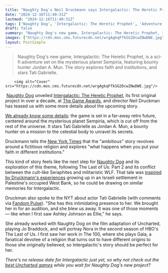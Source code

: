 ```yaml
---
title: "Naughty Dog's Neil Druckmann says Intergalactic: The Heretic Prophet is about 'what happens when you put your faith in different institutions'"
date: "2024-12-16T11:40:31Z"
lastmod: "2024-12-16T11:40:31Z"
tags: ['Naughty Dog', 'Intergalactic: The Heretic Prophet', 'Adventure', 'PS5', 'Xbox Series X', 'PC', 'Sci-Fi']
draft: false
summary: "Naughty Dog's new game, Intergalactic: The Heretic Prophet, is a sci-fi adventure set on the mysterious planet Sempiria, featuring bounty hunter Jordan A. Mun.  The story explores faith and institutions, and stars Tati Gabrielle."
images: ["https://cdn.mos.cms.futurecdn.net/wrgAgkqFfkSG2DcwZNwDWE.jpg"]
layout: PostSimple
---
```

> Naughty Dog's new game, Intergalactic: The Heretic Prophet, is a sci-fi adventure set on the mysterious planet Sempiria, featuring bounty hunter Jordan A. Mun.  The story explores faith and institutions, and stars Tati Gabrielle.


        <img alt="Cover" src="https://cdn.mos.cms.futurecdn.net/wrgAgkqFfkSG2DcwZNwDWE.jpg"/>
        
 [<u>Naughty Dog</u>](https://www.gamesradar.com/tag/naughty-dog/) unveiled [<u>Intergalactic: The Heretic Prophet</u>](https://www.gamesradar.com/games/adventure/intergalactic-the-heretic-prophet-guide/), its first original project in over a decade, at [<u>The Game Awards</u>](https://www.gamesradar.com/news/live/game-awards-2024-everything-announced/), and director Neil Druckman has teased us with some more details about the upcoming story.

[We already know some details](https://www.gamesradar.com/games/the-last-of-us/naughty-dogs-neil-druckmann-knows-youre-tired-of-remakes-and-remasters-but-anyway-the-last-of-us-part-2-remastered-is-coming-to-pc-next-year/): the game is set in a far-away retro future, centered around the mysterious planet Sempiria, which is cut off from the rest of the universe. It stars Tati Gabrielle as Jordan A. Mun, a bounty hunter on a mission to the celestial body to unravel its secrets.

Druckmann tells the [<u>New York Times</u>](https://www.nytimes.com/2024/12/12/arts/intergalactic-heretic-prophet-naughty-dog-druckmann.html) that the "ambitious" story revolves around a fictitious religion and explores "what happens when you put your faith in different institutions." 

This kind of story feels like the next step for [Naughty Dog](https://www.gamesradar.com/tag/naughty-dog/) and its exploration of this theme, following The Last of Us: Part 2 and its conflict between the cult-like Seraphites and militaristic WLF. That tale was [inspired by Druckmann's experiences](https://www.telegraph.co.uk/tv/0/last-of-us-season-2-israel-palestine-neil-druckmann/) growing up in an Israeli settlement in Palestine's occupied West Bank, so he could be drawing on similar memories for Intergalactic.

Druckman also spoke to the NYT about actor Tati Gabrielle (with comments via [<u>Fandom Pulse</u>](https://fandompulse.substack.com/p/neil-druckmann-says-intergalactic?utm_campaign=post&utm_medium=web)). "She has this intimidating presence to her. We brought her in for an audition, and she blew us away. It was one of those moments — like when I first saw Ashley Johnson as Ellie," he says.

She already worked with Naughty Dog on the film adaptation of Uncharted, playing Jo Braddock, and will portray Nora in the second season of HBO's The Last of Us. I first saw her work in The 100, where she plays Gaia, a fanatical devotee of a religion that turns out to have different origins to those she originally believed, so Intergalactic's story should be perfect for her.

*There's no release date for Intergalactic just yet, so why not check out the *[<u><em>best Uncharted games</em></u>](https://www.gamesradar.com/best-uncharted-games/)* while you wait for Naughty Dog's new project?*
        